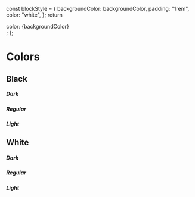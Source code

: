 
  const blockStyle = {
    backgroundColor: backgroundColor,
    padding: "1rem",
    color: "white",
  };
  return <div style={blockStyle}>color: {backgroundColor}</div>;
};

<Meta title="Styleguide/Colors" />

# Colors

## Black

##### Dark

<ColorBlock backgroundColor={colors.black.dark} />

##### Regular

<ColorBlock backgroundColor={colors.black.regular} />

##### Light

<ColorBlock backgroundColor={colors.black.light} />

## White

##### Dark

<ColorBlock backgroundColor={colors.white.dark} />

##### Regular

<ColorBlock backgroundColor={colors.white.regular} />

##### Light

<ColorBlock backgroundColor={colors.white.light} />
